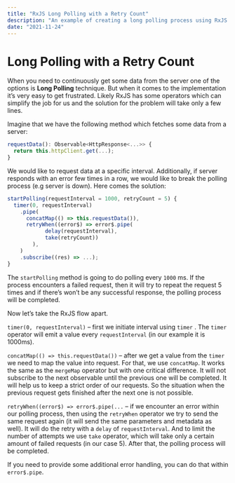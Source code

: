 ```yaml
---
title: "RxJS Long Polling with a Retry Count"
description: "An example of creating a long polling process using RxJS library."
date: "2021-11-24"
---
```


# Long Polling with a Retry Count

When you need to continuously get some data from the server one of the options is **Long Polling** technique. But when it comes to the implementation it’s very easy to get frustrated. Likely RxJS has some operators which can simplify the job for us and the solution for the problem will take only a few lines.

Imagine that we have the following method which fetches some data from a server:

```typescript
requestData(): Observable<HttpResponse<...>> {
  return this.httpClient.get(...);
}
```

We would like to request data at a specific interval. Additionally, if server responds with an error few times in a row, we would like to break the polling process (e.g server is down). Here comes the solution:

```typescript
startPolling(requestInterval = 1000, retryCount = 5) {
  timer(0, requestInterval)
    .pipe(
      concatMap(() => this.requestData()),
      retryWhen((error$) => error$.pipe(
			delay(requestInterval),
			take(retryCount))
		),
    )
    .subscribe((res) => ...);
}
```

The `startPolling` method is going to do polling every `1000` ms. If the process encounters a failed request, then it will try to repeat the request 5 times and if there’s won’t be any successful response, the polling process will be completed.

Now let’s take the RxJS flow apart.

`timer(0, requestInterval)`  – first we initiate interval using `timer` . The `timer` operator will emit a value every `requestInterval` (in our example it is 1000ms).

`concatMap(() => this.requestData())`  – after we get a value from the `timer` we need to map the value into request. For that, we use `concatMap`. It works the same as the `mergeMap` operator but with one critical difference. It will not subscribe to the next observable until the previous one will be completed. It will help us to keep a strict order of our requests. So the situation when the previous request gets finished after the next one is not possible.

`retryWhen((error$) => error$.pipe(...` – if we encounter an error within our polling process, then using the `retryWhen` operator we try to send the same request again (it will send the same parameters and metadata as well). It will do the retry with a  `delay`  of  `requestInterval`. And to limit the number of attempts we use `take` operator, which will take only a certain amount of failed requests (in our case 5). After that, the polling process will be completed.

If you need to provide some additional error handling, you can do that within `error$.pipe`.
